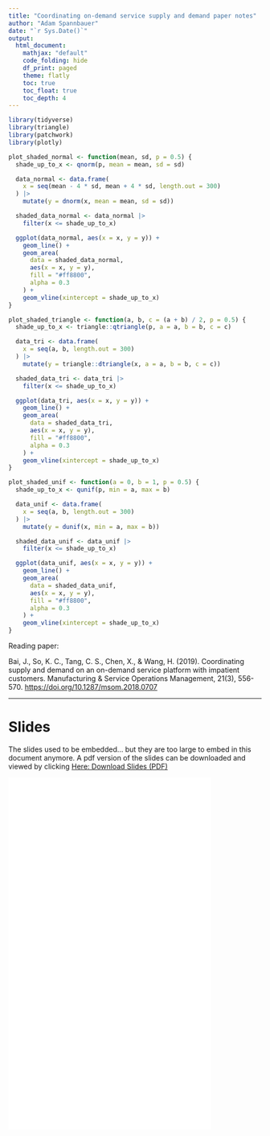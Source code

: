 ```yaml
---
title: "Coordinating on-demand service supply and demand paper notes"
author: "Adam Spannbauer"
date: "`r Sys.Date()`"
output: 
  html_document:
    mathjax: "default"
    code_folding: hide
    df_print: paged
    theme: flatly
    toc: true
    toc_float: true
    toc_depth: 4
---
```


```r
library(tidyverse)
library(triangle)
library(patchwork)
library(plotly)

plot_shaded_normal <- function(mean, sd, p = 0.5) {
  shade_up_to_x <- qnorm(p, mean = mean, sd = sd)

  data_normal <- data.frame(
    x = seq(mean - 4 * sd, mean + 4 * sd, length.out = 300)
  ) |>
    mutate(y = dnorm(x, mean = mean, sd = sd))

  shaded_data_normal <- data_normal |>
    filter(x <= shade_up_to_x)

  ggplot(data_normal, aes(x = x, y = y)) +
    geom_line() +
    geom_area(
      data = shaded_data_normal,
      aes(x = x, y = y),
      fill = "#ff8800",
      alpha = 0.3
    ) +
    geom_vline(xintercept = shade_up_to_x)
}

plot_shaded_triangle <- function(a, b, c = (a + b) / 2, p = 0.5) {
  shade_up_to_x <- triangle::qtriangle(p, a = a, b = b, c = c)

  data_tri <- data.frame(
    x = seq(a, b, length.out = 300)
  ) |>
    mutate(y = triangle::dtriangle(x, a = a, b = b, c = c))

  shaded_data_tri <- data_tri |>
    filter(x <= shade_up_to_x)

  ggplot(data_tri, aes(x = x, y = y)) +
    geom_line() +
    geom_area(
      data = shaded_data_tri,
      aes(x = x, y = y),
      fill = "#ff8800",
      alpha = 0.3
    ) +
    geom_vline(xintercept = shade_up_to_x)
}

plot_shaded_unif <- function(a = 0, b = 1, p = 0.5) {
  shade_up_to_x <- qunif(p, min = a, max = b)

  data_unif <- data.frame(
    x = seq(a, b, length.out = 300)
  ) |>
    mutate(y = dunif(x, min = a, max = b))

  shaded_data_unif <- data_unif |>
    filter(x <= shade_up_to_x)

  ggplot(data_unif, aes(x = x, y = y)) +
    geom_line() +
    geom_area(
      data = shaded_data_unif,
      aes(x = x, y = y),
      fill = "#ff8800",
      alpha = 0.3
    ) +
    geom_vline(xintercept = shade_up_to_x)
}
```

Reading paper:

Bai, J., So, K. C., Tang, C. S., Chen, X., & Wang, H.
(2019).
Coordinating supply and demand on an on-demand service platform with impatient customers.
Manufacturing & Service Operations Management, 21(3), 556-570.
<https://doi.org/10.1287/msom.2018.0707>

------------------------------------------------------------------------

# Slides

The slides used to be embedded... but they are too large to embed in this document anymore.  A pdf version of the slides can be downloaded and viewed by clicking [Here: Download Slides (PDF)](slides.pdf)

<iframe src = "slides.pdf" width = "80%" height = "700px" style = "border: none;"/>

# Notes

## General overview and goals

-   Customers arrive randomly
-   Each service consists of random amount of service units (e.g. travel distance)
    -   Assumed any service can be rendered by any agent (maybe not true in reality where drivers cancel trips based on distance)
-   Fixed price rate $p$ per service unit (e.g. dollars per kg)
-   Fixed wage rate $w$ per service unit
-   Payout ratio: $\frac{w}{p}$

No focus on surge pricing for ease of modeling and cites customer dissatisfaction if price jumps in short time span.

Assumed $p$ and $w$ are known to customers and agents in advance.

Goal of service platform is to set $p^*$ and $w^*$ to maximize average profit.

## Realized customer rate $\lambda$ and price rate $p$

### Setup

-   Let $\lambda$ be the customer request rate with max amount of service in a time period is $\bar{\lambda}$

-   Customer value per service unit is $v$ (heterogeneous with CDF $F(\cdot)$)

-   For a customer with valuation $v$ and service request of $D$ units the surplus is $(v - p)D$

    -   $D$ is assumed to be independent of customer-type $v$

    -   expected value of service units will be modeled as $d = E(D)$

-   Utility function of a customer can be modeled as $U(v) = (v - p)d - cW_q$

    -   $v$ is value per service unit

    -   $p$ is price per service unit

    -   $d$ is expected value of service units

    -   $c$ is cost of waiting

    -   $W_q$ is expected wait time for service

-   Realized customer request rate $\lambda$ is the percent of $\bar{\lambda}$ of customers who have $U(v) \ge 0$ for a given $p$

    -   aka $\lambda = \text{Prob} \left\{ U(v) \ge 0 \right\} \cdot \bar{\lambda} \to \lambda = \text{Prob} \left\{ v \ge p + \frac{c}{d} W_q \right\} \cdot \bar{\lambda}$

    -   steps

        -   $(v-p)d-cW_q \ge 0$

        -   $vd-pd-cW_q \ge 0$

        -   $vd \ge pd-cW_q$

        -   $v \ge p - \frac{c}{d}W_q$

-   This probability is labeled $s$ (i.e. $s = \text{Prob} \left\{ v \ge p + \frac{c}{d} W_q \right\}$ and $\lambda = s \bar{\lambda}$) and represents the desired service rate.
    We can manipulate $p$ to decide what percentage of $\bar{\lambda}$ to target

-   Since $v \sim F(\cdot)$ then the price rate satisfies $p = F^{-1} \left( 1 - \frac{\lambda}{\bar{\lambda}} \right) - \frac{c}{d} W_q$ (note this could be written $p = F^{-1} \left( 1 - s \right) - \frac{c}{d} W_q$ to show service rate more directly)

    -   Steps

        -   $\lambda = \text{Prob} \left\{ v \ge p + \frac{c}{d} W_q \right\} \cdot \bar{\lambda}$

        -   $\lambda = \left[ 1 - F\left( p + \frac{c}{d} W_q \right) \right] \cdot \bar{\lambda}$

        -   $\frac{\lambda}{\bar{\lambda}} = 1 - F\left( p + \frac{c}{d} W_q \right)$

        -   $F\left( p + \frac{c}{d} W_q \right) = 1 - \frac{\lambda}{\bar{\lambda}}$

        -   $p + \frac{c}{d} W_q = F^{-1}\left(1 - \frac{\lambda}{\bar{\lambda}}\right)$

        -   $p = F^{-1}\left(1 - \frac{\lambda}{\bar{\lambda}}\right) - \frac{c}{d} W_q$ or $p = F^{-1}\left(1 - s\right) - \frac{c}{d} W_q$

    -   Holding everything else constant

        -   Price rate decreases as wait time ( $W_q$ ) increases

        -   Price rate decreases as unit wait cost ( $c$ ) increases

        -   Price rate increases as number of service units ( $d$ ) increases

### Final results

Price is prescribed as:

$$
p = F^{-1}\left(1 - s\right) - \frac{c}{d} W_q = F^{-1}\left(1 - \frac{\lambda}{\bar{\lambda}}\right) - \frac{c}{d} W_q
$$

For given

-   Service rate ( $s = \frac{\lambda}{\bar{\lambda}}$ )
    -   $\lambda$ is requesting customers
    -   $\bar{\lambda}$ is max potential requesting customers
-   Wait time ( $W_q$ )
-   Expected service units ( $d$ )
-   Cost of wait per unit time ( $c$ )
-   Inverse CDF of customer valuation of service per unit ( $v \sim F(\cdot)$ )

```r
# Price rate as a function of service level
price_rate <- function(lambda, lambda_bar, c, d, Wq, Finv = \(p) qunif(p = p, min = 0, max = 1)) {
  s <- lambda / lambda_bar
  Finv(1 - s) - (c / d) * Wq
}
```

#### How price varies with individual params

Holding all other factors constant and just manipulating the input shown on x axis.

These relationships are the similar in behavior regardless of choice of value distribution family ( $F(\cdot)$ ).

-   If $c$ increases (and target service rate is the same), we charge less since the cost of waiting per unit of service $\frac{c}{d}$ increases (if we kept same price we would be over priced and we'd be below target service)
-   If $d$ increases (and target service rate is the same), we charge more since the cost of waiting per unit of service $\frac{c}{d}$ decreases (if we kept same price we would be under priced and we'd be above target service rate)
-   If $\lambda$ increases (aka target service rate increases), we charge less to mitigate the effects of waiting while maintaining value
-   If $W_q$ increases, we charge less to mitigate the effects of waiting while maintaining value

These notes don't reflect how $\lambda$ and $W_q$ are related (i.e. more requests would lead to more wait time assuming the same supply).

```r
ex_range <- 0:10

lambda_bar <- 10

lambda <- 2
c <- 2
d <- 2
Wq <- 2

# value dist
Finv <- \(p) qunif(p = p, min = 0, max = 1)


ex_lambda <- price_rate(ex_range, lambda_bar, ex_range, d, Wq, Finv)
ex_c <- price_rate(lambda, lambda_bar, ex_range, d, Wq, Finv)
ex_d <- price_rate(lambda, lambda_bar, c, ex_range, Wq, Finv)
ex_Wq <- price_rate(lambda, lambda_bar, c, d, ex_range, Finv)

func_behavior_df <- data.frame(
  ex_range = ex_range,
  lambda = ex_lambda,
  c = ex_c,
  d = ex_d,
  Wq = ex_Wq
)

func_behavior_df |>
  pivot_longer(-ex_range) |>
  mutate(name = ifelse(name == "c", "Cost of waiting (c)", name)) |>
  mutate(name = ifelse(name == "d", "Average service units (d)", name)) |>
  mutate(name = ifelse(name == "Wq", "Wait time (Wq)", name)) |>
  mutate(name = ifelse(name == "lambda", "Customer requests (lambda)", name)) |>
  ggplot(aes(x = ex_range, y = value)) +
  geom_line() +
  # geom_hline(yintercept = 0, linetype = "dotted") +
  facet_wrap(~name) +
  scale_x_continuous(breaks = seq(0, 10, 2)) +
  theme(
    axis.text.y = element_blank(), axis.ticks.y = element_blank()
  ) +
  labs(
    y = "price", x = "",
    title = bquote("Behavior of price with inputs; " ~
      p == F^
        {
          -1
        } * (1 - lambda / bar(lambda) - frac(c, d) * W[q])),
    subtitle = bquote("Holding all other factors constant arbitrarily at 2 & " ~ bar(lambda) == 10)
  )
```

#### Uniform distribution of value $v \sim F_{unif_{[0, 1]}}(\cdot)$

The paper will use a uniform distribution $[0, 1]$ to simplify analysis but insights extend to other families

```r
c <- 0.25
d <- 2
Wq <- 0.5

# value dist (unifo) params
Finv <- \(p) qunif(p = p, min = 0, max = 1)

lambda <- 2
lambda_bar <- 10
s <- lambda / lambda_bar
p1 <- plot_shaded_unif(a = 0, b = 1, p = s) +
  labs(
    title = sprintf(
      "For service level %.0f%% -> price = %.2f ",
      s * 100, price_rate(lambda, lambda_bar, c, d, Wq, Finv)
    ),
    subtitle = sprintf("Given c = %.1f; d = %.1f, Wq = %.1f", c, d, Wq),
    x = "v",
    y = ""
  ) +
  theme(
    plot.title = element_text(size = 10),
    plot.subtitle = element_text(size = 8),
    axis.text.y = element_blank(),
    axis.ticks.y = element_blank()
  )


lambda <- 6
lambda_bar <- 10
s <- lambda / lambda_bar
p2 <- plot_shaded_unif(a = 0, b = 1, p = s) +
  labs(
    title = sprintf(
      "For service level %.0f%% -> price = %.2f ",
      s * 100, price_rate(lambda, lambda_bar, c, d, Wq, Finv)
    ),
    subtitle = sprintf("Given c = %.1f; d = %.1f, Wq = %.1f", c, d, Wq),
    x = "v",
    y = ""
  ) +
  theme(
    plot.title = element_text(size = 10),
    plot.subtitle = element_text(size = 8),
    axis.text.y = element_blank(),
    axis.ticks.y = element_blank()
  )


p1 + p2
```

#### Normal distribution of value $v \sim F_{normal}(\cdot)$

```r
c <- 2
d <- 2
Wq <- 2

# value dist (normal) params
mu <- 5
sd <- 1
Finv <- \(p) qnorm(p = p, mean = mu, sd = sd)

lambda <- 3
lambda_bar <- 10
s <- lambda / lambda_bar
p1 <- plot_shaded_normal(mean = mu, sd = sd, p = s) +
  labs(
    title = sprintf(
      "For service level %.0f%% -> price = %.2f ",
      s * 100, price_rate(lambda, lambda_bar, c, d, Wq, Finv)
    ),
    subtitle = sprintf("Given c = %.1f; d = %.1f, Wq = %.1f", c, d, Wq),
    x = "v",
    y = ""
  ) +
  theme(
    plot.title = element_text(size = 10),
    plot.subtitle = element_text(size = 8),
    axis.text.y = element_blank(),
    axis.ticks.y = element_blank()
  )

lambda <- 8
lambda_bar <- 10
s <- lambda / lambda_bar
p2 <- plot_shaded_normal(mean = mu, sd = sd, p = s) +
  labs(
    title = sprintf(
      "For service level %.0f%% -> price = %.2f ",
      s * 100, price_rate(lambda, lambda_bar, c, d, Wq, Finv)
    ),
    subtitle = sprintf("Given c = %.1f; d = %.1f, Wq = %.1f", c, d, Wq),
    x = "v",
    y = ""
  ) +
  theme(
    plot.title = element_text(size = 10),
    plot.subtitle = element_text(size = 8),
    axis.text.y = element_blank(),
    axis.ticks.y = element_blank()
  )

p1 + p2
```

## Realized providers $k$ and wage rate $w$

### Setup

-   $K$ - maximum number of potential providers
-   $k$ - realized number of providers for a given price $p$ and wage rate $w$ (wage as a percentage - $\alpha$ - of $p$)
    -   $k \le K$
-   $\mu$ - average service speed; so $\frac{\mu}{d}$ is service rate (i.e. average number of customers served per hour; $d$ is average service units requested)
-   Given realized customers ( $\lambda$ ) and realized providers ( $k$ ), the utilization is $\frac{\lambda}{k \cdot (\mu / d)} = \frac{\lambda d}{k \mu}$
    -   Aka $\rho = \frac{\lambda d}{k \mu}$ for $M/M/k$ queue
    -   Similar to typical queueing $\rho = \frac{\lambda}{\mu}$, but incorporating $k$ providers and $d$ average service units
-   Wage per unit time of a single provider is $w\mu$
-   Average earning rate is $w\frac{\lambda d}{k}$
    -   that is: single provider earning $w \mu$ times utilization $\frac{\lambda d}{k \mu}$
    -   $w \mu \cdot \frac{\lambda d}{k \mu} = w\frac{\lambda d}{k}$
-   Each provider has a "reservation earning rate" $r$ that has CDF $G(\cdot)$
    -   i.e. they won't average earning rate $\ge$ than reservation rate (aka $w\frac{\lambda d}{k} \ge r$ )
-   $\beta$ will denote proportion of providers partipating
    -   $\beta = \text{Prob} \left\{ r \le w(\lambda d / k) \right\} = G \left( w(\lambda d / k) \right)$
    -   Also: $G^{-1}(\beta) = w \frac{\lambda d}{k}$
    -   This means realized providers $k$ is $k = \beta K$

### Final results

Wage is prescribed as:

$$
w = G^{-1}(\beta) \frac{k}{\lambda d} = G^{-1}(\frac{k}{K}) \frac{k}{\lambda d}
$$

For given

-   Participation rate ( $\beta = \frac{k}{K}$ )
    -   $k$ is participating providers
    -   $K$ is max potential participating providers
-   Expected service units ( $d$ )
-   Number of requesting customers ( $\lambda$ )
-   Inverse CDF of provider reservation rate ( $r \sim G(\cdot)$ )

```r
# Wage rate as a function of provider participation rate
wage_rate <- function(k, K, lambda, d, Ginv = \(p) qunif(p = p, min = 0, max = 1)) {
  Ginv(k / K) * (k / (lambda * d))
}
```

#### How wage varies with individual params

Holding all other factors constant and just manipulating the input shown on x axis.

These relationships are the similar in behavior regardless of choice of reservation rate distribution family ( $G(\cdot)$ ).

-   If $\lambda$ increases (and target participation rate is the same), we pay less since the average utilization of providers increases (more fares to go around)
-   If $d$ increases (and target participation rate is the same), we pay less since the pay out per fare increases (more units of pay)
-   If $k$ increases (aka target participation rate increases), we need to pay more to incentivize providers to enter

```r
ex_range <- 0:10

K <- 10

k <- 2
lambda <- 2
d <- 2

# reservation rate dist
Ginv <- \(p) qunif(p = p, min = 0, max = 1)

ex_k <- wage_rate(ex_range, K, lambda, d, Ginv)
ex_lambda <- wage_rate(k, K, ex_range, d, Ginv)
ex_d <- wage_rate(k, K, lambda, ex_range, Ginv)

func_behavior_df <- data.frame(
  ex_range = ex_range,
  k = ex_k,
  lambda = ex_lambda,
  d = ex_d
)

func_behavior_df |>
  pivot_longer(-ex_range) |>
  mutate(name = ifelse(name == "k", "Pariticpating providers (k)", name)) |>
  mutate(name = ifelse(name == "d", "Average service units (d)", name)) |>
  mutate(name = ifelse(name == "lambda", "Customer requests (lambda)", name)) |>
  ggplot(aes(x = ex_range, y = value)) +
  geom_line() +
  # geom_hline(yintercept = 0, linetype = "dotted") +
  facet_wrap(~name) +
  scale_x_continuous(breaks = seq(0, 10, 2)) +
  theme(
    axis.text.y = element_blank(), axis.ticks.y = element_blank()
  ) +
  labs(
    y = "wage", x = "",
    title = bquote("Behavior of wage with inputs; " ~
      w == G^
        {
          -1
        } * (frac(k, K)) * frac(k, lambda * d)),
    subtitle = bquote("Holding all other factors constant arbitrarily at 2 & " ~ K == 10)
  )
```

#### Uniform distribution of value $r \sim G_{unif_{[0, 1]}}(\cdot)$

The paper will use a uniform distribution $[0, 1]$ to simplify analysis but insights extend to other families

```r
lambda <- 2
d <- 2

# value dist (unifo) params
Ginv <- \(p) qunif(p = p, min = 0, max = 1)

k <- 2
K <- 10
beta <- k / K
p1 <- plot_shaded_unif(a = 0, b = 1, p = beta) +
  labs(
    title = sprintf(
      "For partipication level %.0f%% -> wage = %.2f ",
      beta * 100, wage_rate(k, K, lambda, d, Ginv)
    ),
    subtitle = sprintf("Given lambda = %.1f; d = %.1f", lambda, d),
    x = "v",
    y = ""
  ) +
  theme(
    plot.title = element_text(size = 10),
    plot.subtitle = element_text(size = 8),
    axis.text.y = element_blank(),
    axis.ticks.y = element_blank()
  )


k <- 8
K <- 10
beta <- k / K
p2 <- plot_shaded_unif(a = 0, b = 1, p = beta) +
  labs(
    title = sprintf(
      "For service level %.0f%% -> wage = %.2f ",
      beta * 100, wage_rate(k, K, lambda, d, Ginv)
    ),
    subtitle = sprintf("Given lambda = %.1f; d = %.1f", lambda, d),
    x = "v",
    y = ""
  ) +
  theme(
    plot.title = element_text(size = 10),
    plot.subtitle = element_text(size = 8),
    axis.text.y = element_blank(),
    axis.ticks.y = element_blank()
  )


p1 + p2
```

## Objective: max profit

-   Profit ( $\pi$ ) is $\pi = \lambda (p - w) d$
    -   $\lambda$ - customer requests
    -   $p$ - price rate per service unit
    -   $w$ - wage rate per service unit
    -   $d$ - average service units
-   We can plug in the definitions of $p$ (in terms of service rate - $\lambda$) and $w$ (in terms of participating provider rate - $k$)
    -   $\pi(k, \lambda) = \lambda d \left[ \left( F^{-1}\left(1 - \frac{\lambda}{\bar{\lambda}}\right) - \frac{c}{d} W_q \right) - \left( G^{-1}(\frac{k}{K}) \frac{k}{\lambda d} \right) \right]$
    -   Or written with $s$ to denote request rate and $\beta$ to denote provider participation rate: $\max_{k, \lambda} \pi(k, \lambda) \equiv \lambda d \left[ \left( F^{-1}\left(1 - s\right) - \frac{c}{d} W_q \right) - \left( G^{-1}(\beta) \frac{k}{\lambda d} \right) \right]$
    -   Subject to $\frac{\lambda d}{k \mu} < 1$ (i.e. the requests don't outpace the service)
        -   Note: maybe not a realistic constraint for peak event times, but maybe surge pricing and wait times can diminish request rate enough to hold
-   We'll use $\pi(k, \lambda)$ to find optimal supply $k^*$ and optimal demand $\lambda^*$, and in turn we can use $k^*$ and $\lambda^*$ to find optimal price $p^*$ and optimal wage rate $w^*$

## Base model

-   Wage rate ( $w$ ) will be a proportion ( $\alpha$ ) of price rate ( $p$ ) - $w = \alpha p$

-   Waiting time $W_q$ will be based on $M/M/k$ queue with arrival rate $\lambda$ and service rate $\frac{\mu}{d}$

    -   $W_q = \frac{1}{1 + \left( \frac{k! (1 - \rho)}{k^k \rho^k} \right)
        \sum_{i=0}^{k-1} \frac{k^i \rho^i}{i!}} \left[ \frac{\rho}{\lambda (1 - \rho)} \right]$
    -   Where $\rho = \frac{\lambda d}{k \mu}$ is system utilization with $\rho < 1$

-   For simplicity in base model:

    -   The distribution of $v$ (so far referred to as $F(\cdot)$ ) and $r$ (so far referred to as $G(\cdot)$ ) will both be modeled as uniform on range $[0, 1]$.
        This means we can drop out mention of them from current model.

        -   $p = F^{-1}\left(1 - \frac{\lambda}{\bar{\lambda}}\right) - \frac{c}{d} W_q$ becomes $p = \left(1 - \frac{\lambda}{\bar{\lambda}}\right) - \frac{c}{d} W_q$

        -   $w = G^{-1}(\frac{k}{K}) \frac{k}{\lambda d}$ becomes $w = \frac{k}{K} \cdot \frac{k}{\lambda d} = \frac{k^2}{K \lambda d}$

        -   $\max_{k, \lambda} \pi(k, \lambda) = \lambda d (p - w) = \lambda d \left[ \left( F^{-1}\left(1 - s\right) - \frac{c}{d} W_q \right) - \left( G^{-1}(\beta) \frac{k}{\lambda d} \right) \right]$ becomes $\max_{k, \lambda} \pi(k, \lambda) = \lambda d (p - w) = \lambda d \left[ \left( \left(1 - s \right) - \frac{c}{d} W_q \right) - \left( \frac{k^2}{K \lambda d} \right) \right]$

    -   Wage rate is $\alpha$ proportion of $p$ : $w = \alpha p \to \frac{w}{\alpha} = p$ ; avoid direct $p$ formulation since it becomes way messier when incorporating Wait time formulation

        -   $\max_{k, \lambda} \pi(k, \lambda) = \lambda d (p - w) = \lambda d \left( \frac{w}{\alpha} - w \right)$

        -   Incorporating definition of $w = \frac{k^2}{K \lambda d}$ we can write as $\max_{k, \lambda} \pi(k, \lambda) = \lambda d \left( \frac{k^2}{K \lambda d \alpha} - \frac{k^2}{K \lambda d} \right) = \frac{k^2}{K \alpha} - \frac{k^2}{K} = \frac{k^2 - k^2 \alpha}{K \alpha} = \frac{k^2 (1 - \alpha)}{K \alpha}$

        -   Pretty clear to see we want to maximize number of participating providers $k$

    -   This is subject to constraints

        -   $\frac{\lambda d}{k \mu} < 1$

        -   $w = \alpha p$ which can be written as (still avoiding writing out $W_q$ here; see def above)

            -   $\frac{k^2}{K \lambda d} = \alpha \left[ \left(1 - \frac{\lambda}{\bar{\lambda}}\right) - \frac{c}{d} W_q \right]$

            -   This implies $k^2 = {K \lambda d}\alpha \left[ \left(1 - \frac{\lambda}{\bar{\lambda}}\right) - \frac{c}{d} W_q \right]$

```r
exact_wait_time_ <- function(k, lambda, mu, d) {
  # $$
  # W_q = \frac{1}{1 + \left( \frac{k! (1 - \rho)}{k^k \rho^k} \right) \sum_{i=0}^{k-1} \frac{k^i \rho^i}{i!}} \left[ \frac{\rho}{\lambda (1 - \rho)} \right]
  # $$

  # Calculate rho (system utilization)
  rho <- (lambda * d) / (k * mu)
  stopifnot(rho < 1)

  # First fraction term
  # ... Denominator term 1
  ## scalar to adjust probs of term 2
  term1 <- (factorial(k) * (1 - rho)) / (k^k * rho^k)

  # ... Denominator term 2
  ## each term in summation is prob of i servers busy
  i <- 0:(k - 1)
  term2 <- sum((k^i * rho^i) / factorial(i))

  # Full formula for Wq
  wait_time <- 1 / (1 + term1 * term2) * (rho / (lambda * (1 - rho)))
  return(wait_time)
}

exact_wait_time <- Vectorize(exact_wait_time_, c("k", "lambda", "mu", "d"))

prob_queue_len <- function(i, k, lambda, mu, d) {
  rho <- (lambda * d) / (k * mu)

  n <- 0:(k - 1)
  p_0 <- 1 / (sum(rho^n / factorial(n)) + (rho^k / factorial(k)) * (1 / (1 - rho)))

  if (i == 0) {
    p_i <- p_0
  } else if (i < k) {
    p_i <- (rho^i / factorial(i)) * p_0
  } else {
    p_i <- (rho^i / (factorial(k) * k^(i - k))) * p_0
  }

  return(p_i)
}

queue_len_probs <- function(k, lambda, mu, d) {
  probs <- c()
  i_vals <- 0:(k + 10)
  for (i in i_vals) {
    p_i <- prob_queue_len(i, k, lambda, mu, d)
    probs[i + 1] <- p_i
  }

  return(data.frame(len = i_vals, prob = probs))
}

check_rho_constraint <- function(lambda, d, k, mu) {
  rho <- (lambda * d) / (k * mu)

  return(rho < 1)
}

check_fixed_payout_constraint <- function(
    k, K, lambda, lambda_bar,
    c, d,
    mu,
    alpha,
    tolerance = 0.01) {
  v1 <- k^2

  Wq <- exact_wait_time(k, lambda, mu, d)
  v2 <- K * lambda * d * alpha * ((1 - (lambda / lambda_bar)) - (c / d) * Wq)

  return(isTRUE(all.equal(v1, v2, tolerance = tolerance)))
}

profit_function <- function(
    k, K, lambda, lambda_bar,
    c, d,
    mu,
    alpha,
    Finv = \(p) qunif(p, min = 0, max = 1),
    Ginv = \(p) qunif(p, min = 0, max = 1)) {
  meets_rho_constraint <- check_rho_constraint(lambda, d, k, mu)

  if (!meets_rho_constraint) {
    return(list(
      meets_rho_constraint = FALSE,
      meets_fixed_payout_constraint = FALSE
    ))
  }

  meets_fixed_payout_constraint <- check_fixed_payout_constraint(k, K, lambda, lambda_bar, c, d, mu, alpha)

  if (!meets_fixed_payout_constraint) {
    return(list(
      meets_rho_constraint = TRUE,
      meets_fixed_payout_constraint = FALSE
    ))
  }

  Wq <- exact_wait_time(k, lambda, mu, d)

  price <- price_rate(lambda, lambda_bar, c, d, Wq, Finv)
  wage <- wage_rate(k, K, lambda, d, Ginv)

  profit <- (k^2 * (1 - alpha)) / (K * alpha)

  list(
    k = k,
    K = K,
    lambda = lambda,
    lambda_bar = lambda_bar,
    c = c,
    d = d,
    mu = mu,
    rho = (lambda * d) / (k * mu),
    alpha = alpha,
    Wq = Wq,
    Lq = lambda * Wq,
    queue_len_dist = queue_len_probs(k, lambda, mu, d),
    price = price,
    wage = wage,
    profit = profit,
    meets_rho_constraint = meets_rho_constraint,
    meets_fixed_payout_constraint = meets_fixed_payout_constraint
  )
}

display_results <- function(res) {
  display_res <- res[c("k", "K", "lambda", "lambda_bar", "rho", "Wq", "price", "wage", "alpha", "profit")]

  display_res |>
    as.data.frame() |>
    t() |>
    as.data.frame() |>
    rownames_to_column() |>
    set_names(c("Param", "Value")) |>
    mutate(Value = as.numeric(sprintf("%.3f", Value)))
}
```

Here is the results for row 1 of Table 1 to show my formulation matches.

```r
res <- profit_function(k = 7, K = 50, lambda = 2.71, lambda_bar = 10, c = 1, d = 1, mu = 1, alpha = 0.5)

res$queue_len_dist |>
  filter(prob > 0.01) |>
  ggplot(aes(x = len, y = prob)) +
  geom_bar(stat = "identity")

display_results(res)
```

Interestingly, and unreported by the paper.
This is not a unique solution.
Their Table 1 seems to prefer a solution with higher price and lower wait times.

```r
res <- profit_function(k = 7, K = 50, lambda = 4.73, lambda_bar = 10, c = 1, d = 1, mu = 1, alpha = 0.5)

res$queue_len_dist |>
  filter(prob > 0.01) |>
  ggplot(aes(x = len, y = prob)) +
  geom_bar(stat = "identity")

display_results(res)
```

### Examples searching for max profit

My formulation matches paper results, but to save time I've used a lower precision.
Because of this, my optimal values for lambda will be off from paper table by decimal amounts.

```r
find_optimal_k_and_lambda <- function(
    K, lambda_bar, c, d, mu, alpha,
    Finv = \(p) qunif(p, min = 0, max = 1),
    Ginv = \(p) qunif(p, min = 0, max = 1),
    prefer_smaller_price = TRUE,
    k_step = 1,
    lambda_step = 0.01,
    tied_profit_tolerance = 0.001) {
  best_outcome <- NULL

  possible_k <- seq(1, K, by = k_step)

  # if (interactive()) {
  #   n_iter <- length(possible_k) * length(possible_lambda)
  #   pb <- txtProgressBar(min = 0, max = n_iter, style = 3)
  #   progress <- 0
  # }

  for (k in possible_k) {
    possible_lambda <- seq(lambda_step, k, by = lambda_step)
    for (lambda in possible_lambda) {
      res <- profit_function(
        k = k, K = K,
        lambda = lambda, lambda_bar = lambda_bar,
        c = c, d = d,
        mu = mu,
        alpha = alpha,
        Finv = Finv, Ginv = Ginv
      )

      if (res$meets_rho_constraint & res$meets_fixed_payout_constraint) {
        if (is.null(best_outcome)) {
          best_outcome <- res
          next
        }

        if (res$profit > best_outcome$profit) {
          best_outcome <- res
          next
        }

        # if profit is tied with best (within a tolerance)
        if (isTRUE(all.equal(res$profit, best_outcome$profit, tolerance = tied_profit_tolerance))) {
          if (prefer_smaller_price & res$price < best_outcome$price) {
            best_outcome <- res
          } else if (!prefer_smaller_price & res$price > best_outcome$price) {
            best_outcome <- res
          }
        }
      }

      # if (interactive()) {
      #   progress <- progress + 1
      #   setTxtProgressBar(pb, progress)
      # }
    }
  }

  # if (interactive()) {
  #   close(pb)
  # }
  return(best_outcome)
}
```

Here is the results for row 1 of Table 1 to show my formulation can find the same solution, but with a lack of precision.

```r
res <- find_optimal_k_and_lambda(
  K = 50,
  lambda_bar = 10,
  c = 1,
  d = 1,
  mu = 1,
  alpha = 0.5,
  prefer_smaller_price = FALSE
)

display_results(res)
```

```r
res <- find_optimal_k_and_lambda(
  K = 50,
  lambda_bar = 10,
  c = 1,
  d = 1,
  mu = 1,
  alpha = 0.5,
  prefer_smaller_price = TRUE
)

display_results(res)
```

### How inputs affect shape (integer k)

#### $\alpha$ - wage rate percentage of price

##### Preferring higher prices

```r
all_res <- list()
i <- 0
for (alpha in seq(0.1, 0.9, 0.1)) {
  i <- i + 1

  res <- find_optimal_k_and_lambda(
    K = 50,
    lambda_bar = 10,
    c = 1,
    d = 1,
    mu = 1,
    alpha = alpha,
    prefer_smaller_price = FALSE
  )
  res$queue_len_dist <- NULL
  all_res[[i]] <- res
}

res_df <- do.call(rbind, lapply(all_res, as.data.frame))

res_df

res_df |>
  select(k, lambda, rho, alpha, Wq, price, wage, profit) |>
  pivot_longer(-alpha) |>
  ggplot(aes(x = alpha, y = value)) +
  geom_line() +
  geom_point() +
  facet_wrap(~name, scales = "free_y")
```

##### Preferring lower prices

```r
all_res <- list()
i <- 0
for (alpha in seq(0.1, 0.9, 0.1)) {
  i <- i + 1

  res <- find_optimal_k_and_lambda(
    K = 50,
    lambda_bar = 10,
    c = 1,
    d = 1,
    mu = 1,
    alpha = alpha,
    prefer_smaller_price = TRUE
  )
  res$queue_len_dist <- NULL
  all_res[[i]] <- res
}

res_df <- do.call(rbind, lapply(all_res, as.data.frame))

res_df

res_df |>
  select(k, lambda, rho, alpha, Wq, price, wage, profit) |>
  pivot_longer(-alpha) |>
  ggplot(aes(x = alpha, y = value)) +
  geom_line() +
  geom_point() +
  facet_wrap(~name, scales = "free_y")
```


#### $\bar{\lambda}$ - max requests

##### Preferring higher prices

```r
all_res <- list()
i <- 0
for (lambda_bar in seq(10, 100, 10)) {
  i <- i + 1

  res <- find_optimal_k_and_lambda(
    K = 50,
    lambda_bar = lambda_bar,
    c = 1,
    d = 1,
    mu = 1,
    alpha = 0.5,
    prefer_smaller_price = FALSE
  )
  res$queue_len_dist <- NULL
  all_res[[i]] <- res
}

res_df <- do.call(rbind, lapply(all_res, as.data.frame))

res_df

res_df |>
  select(k, lambda, lambda_bar, rho, Wq, price, wage, profit) |>
  pivot_longer(-lambda_bar) |>
  ggplot(aes(x = lambda_bar, y = value)) +
  geom_line() +
  geom_point() +
  facet_wrap(~name, scales = "free_y")
```

##### Preferring lower prices

```r
all_res <- list()
i <- 0
for (lambda_bar in seq(10, 100, 10)) {
  i <- i + 1

  res <- find_optimal_k_and_lambda(
    K = 50,
    lambda_bar = lambda_bar,
    c = 1,
    d = 1,
    mu = 1,
    alpha = 0.5,
    prefer_smaller_price = TRUE
  )
  res$queue_len_dist <- NULL
  all_res[[i]] <- res
}

res_df <- do.call(rbind, lapply(all_res, as.data.frame))

res_df

res_df |>
  select(k, lambda, lambda_bar, rho, Wq, price, wage, profit) |>
  pivot_longer(-lambda_bar) |>
  ggplot(aes(x = lambda_bar, y = value)) +
  geom_line() +
  geom_point() +
  facet_wrap(~name, scales = "free_y")
```

#### $d$ - average service units

##### Preferring higher prices

```r
all_res <- list()
i <- 0
for (d in seq(1, 10, 2)) {
  i <- i + 1

  res <- find_optimal_k_and_lambda(
    K = 50,
    lambda_bar = 10,
    c = 1,
    d = d,
    mu = 1,
    alpha = 0.5,
    prefer_smaller_price = FALSE
  )
  res$queue_len_dist <- NULL
  all_res[[i]] <- res
}

res_df <- do.call(rbind, lapply(all_res, as.data.frame))

res_df

res_df |>
  select(k, lambda, d, rho, Wq, price, wage, profit) |>
  pivot_longer(-d) |>
  ggplot(aes(x = d, y = value)) +
  geom_line() +
  geom_point() +
  facet_wrap(~name, scales = "free_y")
```

##### Preferring lower prices

```r
all_res <- list()
i <- 0
for (d in seq(1, 10, 2)) {
  i <- i + 1

  res <- find_optimal_k_and_lambda(
    K = 50,
    lambda_bar = 10,
    c = 1,
    d = d,
    mu = 1,
    alpha = 0.5,
    prefer_smaller_price = TRUE
  )
  res$queue_len_dist <- NULL
  all_res[[i]] <- res
}

res_df <- do.call(rbind, lapply(all_res, as.data.frame))

res_df

res_df |>
  select(k, lambda, d, rho, Wq, price, wage, profit) |>
  pivot_longer(-d) |>
  ggplot(aes(x = d, y = value)) +
  geom_line() +
  geom_point() +
  facet_wrap(~name, scales = "free_y")
```

### How inputs affect shape (non-integer k)

##### $\alpha$

```r
all_res <- list()
i <- 0
for (alpha in seq(0.1, 0.9, 0.1)) {
  i <- i + 1

  res <- find_optimal_k_and_lambda(
    K = 50,
    lambda_bar = 20,
    c = 1,
    d = 1,
    mu = 1,
    alpha = alpha,
    k_step = 0.2,
    lambda_step = 0.2,
    prefer_smaller_price = FALSE
  )
  res$queue_len_dist <- NULL
  all_res[[i]] <- res
}

res_df <- do.call(rbind, lapply(all_res, as.data.frame))

res_df

res_df |>
  select(k, lambda, rho, alpha, Wq, price, wage, profit) |>
  pivot_longer(-alpha) |>
  ggplot(aes(x = alpha, y = value)) +
  geom_line() +
  geom_point() +
  facet_wrap(~name, scales = "free_y")
```

##### $\bar{\lambda}$

```r
all_res <- list()
i <- 0
for (lambda_bar in seq(10, 100, 10)) {
  i <- i + 1

  res <- find_optimal_k_and_lambda(
    K = 50,
    lambda_bar = lambda_bar,
    c = 1,
    d = 1,
    mu = 1,
    alpha = 0.5,
    k_step = 0.2,
    lambda_step = 0.2,
    prefer_smaller_price = FALSE
  )
  res$queue_len_dist <- NULL
  all_res[[i]] <- res
}

res_df <- do.call(rbind, lapply(all_res, as.data.frame))

res_df

res_df |>
  select(k, lambda, lambda_bar, rho, Wq, price, wage, profit) |>
  pivot_longer(-lambda_bar) |>
  ggplot(aes(x = lambda_bar, y = value)) +
  geom_line() +
  geom_point() +
  facet_wrap(~name, scales = "free_y")
```

##### $K$

```r
all_res <- list()
i <- 0
for (K in seq(10, 100, 10)) {
  i <- i + 1

  res <- find_optimal_k_and_lambda(
    K = K,
    lambda_bar = 20,
    c = 1,
    d = 1,
    mu = 1,
    alpha = 0.5,
    k_step = 0.2,
    lambda_step = 0.2,
    prefer_smaller_price = FALSE
  )
  res$queue_len_dist <- NULL
  all_res[[i]] <- res
}

res_df <- do.call(rbind, lapply(all_res, as.data.frame))

res_df

res_df |>
  select(k, lambda, K, rho, Wq, price, wage, profit) |>
  pivot_longer(-K) |>
  ggplot(aes(x = K, y = value)) +
  geom_line() +
  geom_point() +
  facet_wrap(~name, scales = "free_y")
```

### Varying $K$ and $\bar{\lambda}$

```r
all_res <- list()
i <- 0
for (K in seq(10, 100, 20)) {
  for (lambda_bar in seq(10, 100, 20)) {
    i <- i + 1

    res <- find_optimal_k_and_lambda(
      K = K,
      lambda_bar = lambda_bar,
      c = 1,
      d = 1,
      mu = 1,
      alpha = 0.5,
      k_step = 1,
      lambda_step = 1,
      prefer_smaller_price = FALSE
    )
    res$queue_len_dist <- NULL
    all_res[[i]] <- res
  }
}

res_df <- do.call(rbind, lapply(all_res, as.data.frame))

res_df

plot_cols <- c("k", "lambda", "rho", "Wq", "price", "wage", "profit")
res_df |>
  mutate_at(all_of(plot_cols), scale) |>
  select(K, lambda_bar, k, lambda, rho, Wq, price, wage, profit) |>
  pivot_longer(all_of(plot_cols)) |>
  rename(`z-score` = value) |>
  ggplot(aes(x = K, y = lambda_bar, fill = `z-score`)) +
  geom_tile() +
  facet_wrap(~name)
```

## An approximation scheme

-   To approximate and give tractable analytical results can instead be approximated with $W_q = \frac{ \rho ^ \sqrt{2 (k + 1)} }{ \lambda (1 - \rho) }$

    -   The approximation formula is exact for an $M/M/1$ queue (i.e. plug $k = 1$ into above complex form and it reduces to $W_q = \frac{ \rho ^ 2 }{ \lambda (1 - \rho) } = \frac{ \rho ^ \sqrt{2 (k + 1)} }{ \lambda (1 - \rho) }$ )
    -   The approximation has been shown (see Sakasegawa 1977) to provide a very good estimate when $k > 1$ .
    
See below for how this approximation compares to more exact, but more unwieldy formulation.

The paper actually goes further from exact calc and rewrites to be $W_q = \frac{ \rho ^ \sqrt{2 (n + 1)} }{ \lambda (1 - \rho) }$.  And $n$ is set to be $k^*$.  This means for $k^*$, $W_q$ is well approximated, but for values of $k < k^*$ the $W_q$ will be over estimated and for values of $k > k^*$, $W_q$ will be underestimated.

```r
approx_wait_time_ <- function(k, lambda, mu, d) {
  # $$
  # W_q = \frac{ \rho ^ \sqrt{2 (k + 1)} }{ \lambda (1 - \rho) }
  # $$

  # Calculate rho (system utilization)
  rho <- (lambda * d) / (k * mu)

  # numerator shows traffic intensity - for large k, less sensitive to traffic
  # denominator combines arrival rate and idle capacity
  # to show traffic that can be handled without queueing
  wait_time <- (rho^sqrt(2 * (k + 1))) / (lambda * (1 - rho))
  return(wait_time)
}

approx_wait_time <- Vectorize(approx_wait_time_, c("k", "lambda", "mu", "d"))
```

```r
k <- 1:50

lambda <- 4
mu <- 16
d <- 2

wait_time_compare <- data.frame(
  k = k,
  Exact = exact_wait_time(k, lambda, mu, d),
  Approx = approx_wait_time(k, lambda, mu, d)
) |>
  pivot_longer(-k, names_to = "Formula") |>
  mutate(`log(Wait time)` = log(value)) |>
  rename(`Wait time` = value) |>
  pivot_longer(contains("Wait"), names_to = "trans") |>
  mutate(trans = forcats::fct_rev(trans), Formula = forcats::fct_rev(Formula))

ggplot(wait_time_compare, aes(x = k, y = value, color = Formula, linetype = Formula)) +
  geom_line() +
  facet_wrap(~trans, scales = "free_y") +
  labs(
    title = "Comparison of Approx and Exact M/M/k wait time formulas",
    subtitle = bquote(lambda == .(lambda) ~ ", " ~
      mu == .(mu) ~ ", " ~
      d == .(d) ~ " --> " ~
      rho == frac(lambda * d, k * mu) ~ ">=" ~ 1)
  )
```

#### Finding optimal alpha for given $K$ & $\bar{\lambda}$

This is a remake of Table 6 in the paper to apply conditional formatting.

```r
# Example data: Replace this with your actual data
data <- data.frame(
  lambda = seq(10, 100, by = 10), # Row values (lambda)
  K10 = c(0.67, 0.67, 0.67, 0.67, 0.67, 0.68, 0.68, 0.68, 0.68, 0.68),
  K20 = c(0.49, 0.52, 0.54, 0.55, 0.56, 0.56, 0.57, 0.57, 0.57, 0.57),
  K30 = c(0.42, 0.46, 0.48, 0.49, 0.51, 0.51, 0.52, 0.53, 0.53, 0.53),
  K40 = c(0.36, 0.41, 0.44, 0.46, 0.47, 0.48, 0.49, 0.49, 0.50, 0.50),
  K50 = c(0.33, 0.37, 0.40, 0.42, 0.44, 0.45, 0.46, 0.47, 0.48, 0.48),
  K60 = c(0.30, 0.34, 0.38, 0.40, 0.42, 0.43, 0.44, 0.45, 0.46, 0.46),
  K70 = c(0.27, 0.32, 0.35, 0.38, 0.39, 0.41, 0.42, 0.43, 0.44, 0.45),
  K80 = c(0.25, 0.30, 0.33, 0.36, 0.38, 0.39, 0.40, 0.41, 0.42, 0.43),
  K90 = c(0.24, 0.28, 0.31, 0.34, 0.36, 0.38, 0.39, 0.40, 0.41, 0.42),
  K100 = c(0.22, 0.27, 0.30, 0.32, 0.34, 0.36, 0.37, 0.39, 0.40, 0.41)
)

# Reshape data to long format
long_data <- data %>%
  pivot_longer(
    cols = starts_with("K"), # Select columns K10, K20, ..., K100
    names_to = "K",
    names_prefix = "K",
    values_to = "value"
  ) |>
  mutate(K = as.numeric(K))

# Create a heatmap
ggplot(long_data, aes(x = K, y = lambda, fill = value)) +
  geom_tile() +
  geom_text(aes(label = sprintf("%.2f", value)), color = "black", size = 3) +
  scale_fill_gradient(low = "white", high = "steelblue") +
  labs(x = "K", y = expression(bar(lambda)), fill = expression(alpha)) +
  theme_minimal() +
  theme(
    panel.grid = element_blank(),
    axis.title.y = element_text(angle = 0, vjust = 0.5)
  ) +
  scale_y_reverse()
```
